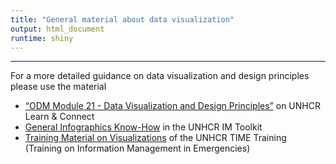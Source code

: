 ```yaml
---
title: "General material about data visualization"
output: html_document
runtime: shiny
---
```


***
For a more detailed guidance on data visualization and design principles please use the material


* ["ODM Module 21 - Data Visualization and Design Principles"](https://unhcr.csod.com/client/unhcr/default.aspx) on UNHCR Learn & Connect
* [General Infographics Know-How](http://data.unhcr.org/imtoolkit/chapters/view/info-graphics/lang:eng) in the UNHCR IM Toolkit
* [Training Material on Visualizations](file/learning_files/viz_general/Heer-EffectiveDataVisualization.pdf) of the UNHCR TIME Training (Training on Information Management in Emergencies)
